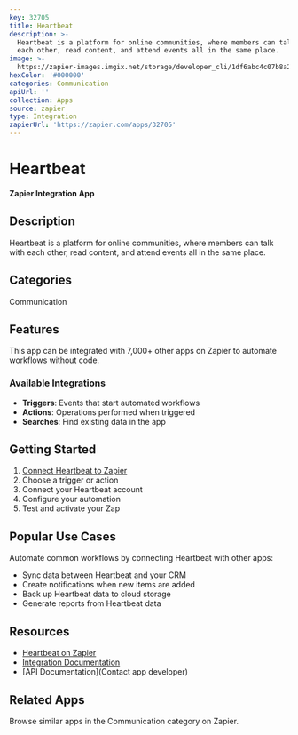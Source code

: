 ```yaml
---
key: 32705
title: Heartbeat
description: >-
  Heartbeat is a platform for online communities, where members can talk with
  each other, read content, and attend events all in the same place.
image: >-
  https://zapier-images.imgix.net/storage/developer_cli/1df6abc4c07b8a2fd751be1a88c7e573.png?auto=format%2Ccompress&ixlib=python-3.0.0&q=50
hexColor: '#000000'
categories: Communication
apiUrl: ''
collection: Apps
source: zapier
type: Integration
zapierUrl: 'https://zapier.com/apps/32705'
---
```

# Heartbeat

**Zapier Integration App**

## Description

Heartbeat is a platform for online communities, where members can talk with each other, read content, and attend events all in the same place.

## Categories

Communication

## Features

This app can be integrated with 7,000+ other apps on Zapier to automate workflows without code.

### Available Integrations

- **Triggers**: Events that start automated workflows
- **Actions**: Operations performed when triggered
- **Searches**: Find existing data in the app

## Getting Started

1. [Connect Heartbeat to Zapier](https://zapier.com/apps/32705)
2. Choose a trigger or action
3. Connect your Heartbeat account
4. Configure your automation
5. Test and activate your Zap

## Popular Use Cases

Automate common workflows by connecting Heartbeat with other apps:

- Sync data between Heartbeat and your CRM
- Create notifications when new items are added
- Back up Heartbeat data to cloud storage
- Generate reports from Heartbeat data

## Resources

- [Heartbeat on Zapier](https://zapier.com/apps/32705)
- [Integration Documentation](https://zapier.com/apps/32705/integrations)
- [API Documentation](Contact app developer)

## Related Apps

Browse similar apps in the Communication category on Zapier.
